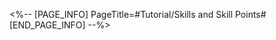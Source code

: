 <%-- [PAGE_INFO]
PageTitle=#Tutorial/Skills and Skill Points#
[END_PAGE_INFO] --%>
{{Tutorial
|sort      = 750101
|title     = Skills and Skill Points
|subtitle  = 
|type      = 
|about     = 
|image1    = Tutorial Skills and Skill Points 1.png{{subst:void|<!--$UPLOAD:<<SpriteOutput/TutorialPic/TutorialPage_750101.png>-<Tutorial Skills and Skill Points 1.png>-<Tutorial Files>>-->}}
|text1     = {{Color|h|nobold=1|Skill Points}} are {{Color|h|nobold=1|shared among the team}}. Using a {{Color|h|nobold=1|Skill}} will {{Color|h|nobold=1|consume Skill Points}}, while using {{Color|h|nobold=1|Basic ATK}} can {{Color|h|nobold=1|recover Skill Points}}.
}}